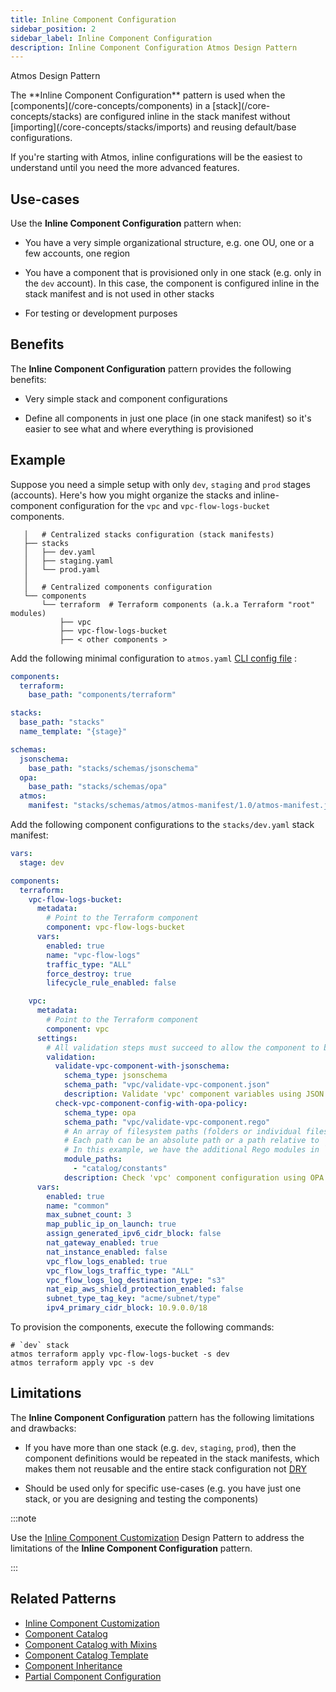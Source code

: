 ```yaml
---
title: Inline Component Configuration
sidebar_position: 2
sidebar_label: Inline Component Configuration
description: Inline Component Configuration Atmos Design Pattern
---
```


<PillBox>Atmos Design Pattern</PillBox>

<Intro>
The **Inline Component Configuration** pattern is used when the [components](/core-concepts/components) in a [stack](/core-concepts/stacks) are configured inline in the stack manifest without [importing](/core-concepts/stacks/imports) and reusing default/base configurations.
</Intro>

If you're starting with Atmos, inline configurations will be the easiest to understand until you need the more advanced features.

## Use-cases

Use the **Inline Component Configuration** pattern when:

- You have a very simple organizational structure, e.g. one OU, one or a few accounts, one region

- You have a component that is provisioned only in one stack (e.g. only in the `dev` account). In this case, the component is configured inline in the
  stack manifest and is not used in other stacks

- For testing or development purposes

## Benefits

The **Inline Component Configuration** pattern provides the following benefits:

- Very simple stack and component configurations

- Define all components in just one place (in one stack manifest) so it's easier to see what and where everything is provisioned

## Example

Suppose you need a simple setup with only `dev`, `staging` and `prod` stages (accounts). Here's how you might organize the stacks and
inline-component configuration for the `vpc` and `vpc-flow-logs-bucket` components.

```console
   │   # Centralized stacks configuration (stack manifests)
   ├── stacks
   │   ├── dev.yaml
   │   ├── staging.yaml
   │   └── prod.yaml
   │  
   │   # Centralized components configuration
   └── components
       └── terraform  # Terraform components (a.k.a Terraform "root" modules)
           ├── vpc
           ├── vpc-flow-logs-bucket
           ├── < other components >
```

Add the following minimal configuration to `atmos.yaml` [CLI config file](/cli/configuration) :

```yaml title="atmos.yaml"
components:
  terraform:
    base_path: "components/terraform"

stacks:
  base_path: "stacks"
  name_template: "{stage}"

schemas:
  jsonschema:
    base_path: "stacks/schemas/jsonschema"
  opa:
    base_path: "stacks/schemas/opa"
  atmos:
    manifest: "stacks/schemas/atmos/atmos-manifest/1.0/atmos-manifest.json"
```

Add the following component configurations to the `stacks/dev.yaml` stack manifest:

```yaml title="stacks/dev.yaml"
vars:
  stage: dev

components:
  terraform:
    vpc-flow-logs-bucket:
      metadata:
        # Point to the Terraform component
        component: vpc-flow-logs-bucket
      vars:
        enabled: true
        name: "vpc-flow-logs"
        traffic_type: "ALL"
        force_destroy: true
        lifecycle_rule_enabled: false

    vpc:
      metadata:
        # Point to the Terraform component
        component: vpc
      settings:
        # All validation steps must succeed to allow the component to be provisioned
        validation:
          validate-vpc-component-with-jsonschema:
            schema_type: jsonschema
            schema_path: "vpc/validate-vpc-component.json"
            description: Validate 'vpc' component variables using JSON Schema
          check-vpc-component-config-with-opa-policy:
            schema_type: opa
            schema_path: "vpc/validate-vpc-component.rego"
            # An array of filesystem paths (folders or individual files) to the additional modules for schema validation
            # Each path can be an absolute path or a path relative to `schemas.opa.base_path` defined in `atmos.yaml`
            # In this example, we have the additional Rego modules in `stacks/schemas/opa/catalog/constants`
            module_paths:
              - "catalog/constants"
            description: Check 'vpc' component configuration using OPA policy
      vars:
        enabled: true
        name: "common"
        max_subnet_count: 3
        map_public_ip_on_launch: true
        assign_generated_ipv6_cidr_block: false
        nat_gateway_enabled: true
        nat_instance_enabled: false
        vpc_flow_logs_enabled: true
        vpc_flow_logs_traffic_type: "ALL"
        vpc_flow_logs_log_destination_type: "s3"
        nat_eip_aws_shield_protection_enabled: false
        subnet_type_tag_key: "acme/subnet/type"
        ipv4_primary_cidr_block: 10.9.0.0/18
```

To provision the components, execute the following commands:

```shell
# `dev` stack
atmos terraform apply vpc-flow-logs-bucket -s dev
atmos terraform apply vpc -s dev
```

## Limitations

The **Inline Component Configuration** pattern has the following limitations and drawbacks:

- If you have more than one stack (e.g. `dev`, `staging`, `prod`), then the component definitions would be repeated in the stack manifests,
  which makes them not reusable and the entire stack configuration not [DRY](https://en.wikipedia.org/wiki/Don%27t_repeat_yourself)

- Should be used only for specific use-cases (e.g. you have just one stack, or you are designing and testing the components)

:::note

Use the [Inline Component Customization](/design-patterns/inline-component-customization) Design Pattern to address the limitations of the
**Inline Component Configuration** pattern.

:::

## Related Patterns

- [Inline Component Customization](/design-patterns/inline-component-customization)
- [Component Catalog](/design-patterns/component-catalog)
- [Component Catalog with Mixins](/design-patterns/component-catalog-with-mixins)
- [Component Catalog Template](/design-patterns/component-catalog-template)
- [Component Inheritance](/design-patterns/component-inheritance)
- [Partial Component Configuration](/design-patterns/partial-component-configuration)
